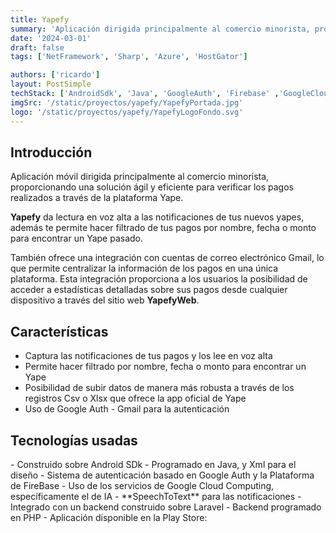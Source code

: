 ```yaml
---
title: Yapefy
summary: 'Aplicación dirigida principalmente al comercio minorista, proporcionando una solución ágil y eficiente para verificar los pagos realizados a través de la plataforma Yape.'
date: '2024-03-01'
draft: false
tags: ['NetFramework', 'Sharp', 'Azure', 'HostGator']

authors: ['ricardo']
layout: PostSimple
techStack: ['AndroidSdk', 'Java', 'GoogleAuth', 'Firebase' ,'GoogleCloud' ,'Laravel' ,'Php', 'Git', 'PlayStore']
imgSrc: '/static/proyectos/yapefy/YapefyPortada.jpg'
logo: '/static/proyectos/yapefy/YapefyLogoFondo.svg'
---
```



<TOCInline toc={props.toc} asDisclosure />

## Introducción

<CImage src="/static/proyectos/yapefy/YapefyPortada.jpg" />

Aplicación móvil dirigida principalmente al comercio minorista, proporcionando una solución ágil y eficiente
para verificar los pagos realizados a través de la plataforma Yape.

**Yapefy** da lectura en voz alta a las notificaciones de tus nuevos yapes, además te permite hacer filtrado de tus pagos por nombre, fecha o monto para encontrar un Yape pasado.

También ofrece una integración con cuentas de correo electrónico Gmail, lo que permite centralizar la información de los pagos en una única plataforma. Esta integración proporciona a los usuarios la posibilidad de acceder a estadísticas detalladas sobre sus pagos desde cualquier dispositivo a través del sitio web **YapefyWeb**.


## Características

- Captura las notificaciones de tus pagos y los lee en voz alta
- Permite hacer filtrado por nombre, fecha o monto para encontrar un Yape
- Posibilidad de subir datos de manera más robusta a través de los registros Csv o Xlsx que ofrece la app oficial de Yape
- Uso de Google Auth - Gmail para la autenticación

<CImage src="/static/proyectos/yapefy/Inicio.jpg" />
<CImage src="/static/proyectos/yapefy/FilNombre.jpg" />
<CImage src="/static/proyectos/yapefy/FilFecha.jpg" />
<CImage src="/static/proyectos/yapefy/FilMonto.jpg" />

## Tecnologías usadas

<TechStack stacks={props.techStack} />
- Construido sobre Android SDk
- Programado en Java, y Xml para el diseño
- Sistema de autenticación basado en Google Auth y la Plataforma de FireBase
- Uso de los servicios de Google Cloud Computing, específicamente el de IA - **SpeechToText** para las notificaciones
- Integrado con un backend construido sobre Laravel
- Backend programado en PHP
- Aplicación disponible en la Play Store: <CLink className="inline-block" href="https://play.google.com/store/apps/details?id=com.novacoder.looptransaction&hl=es_PE"/>
